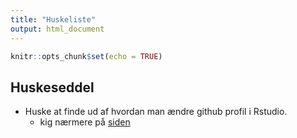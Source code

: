 ```yaml
---
title: "Huskeliste"
output: html_document
---
```


```r
knitr::opts_chunk$set(echo = TRUE)
```

## Huskeseddel

- Huske at finde ud af hvordan man ændre github profil i Rstudio.
  - kig nærmere på [siden](https://stackoverflow.com/questions/39435240/rstudio-changing-origin-for-git-version-control-of-project)


